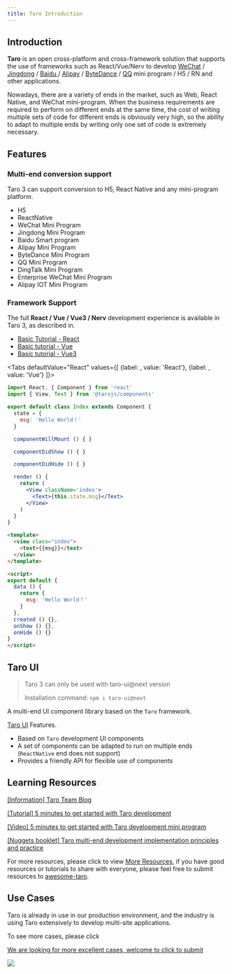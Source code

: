 ```yaml
---
title: Taro Introduction
---
```



## Introduction

**Taro** is an open cross-platform and cross-framework solution that supports the use of frameworks such as React/Vue/Nerv to develop [WeChat](https://mp.weixin.qq.com/) / [Jingdong](https://mp.jd.com/?entrance=taro) / [Baidu ](https://smartprogram.baidu.com/) / [Alipay](https://mini.open.alipay.com/) / [ByteDance](https://developer.open-douyin.com/) / [QQ](https://q.qq.com/) mini program
 / H5 / RN and other applications.

 Nowadays, there are a variety of ends in the market, such as Web, React Native, and WeChat mini-program.
 When the business requirements are required to perform on different ends at the same time, the cost of writing multiple sets of code for different ends is obviously very high, so the ability to adapt to multiple ends by writing only one set of code is extremely necessary.

## Features

### Multi-end conversion support

Taro 3 can support conversion to H5, React Native and any mini-program platform.

- H5
- ReactNative
- WeChat Mini Program
- Jingdong Mini Program
- Baidu Smart program
- Alipay Mini Program
- ByteDance  Mini Program
- QQ Mini Program
- DingTalk Mini Program
- Enterprise WeChat Mini Program
- Alipay IOT Mini Program

### Framework Support

The full **React / Vue / Vue3 / Nerv** development experience is available in Taro 3, as described in.

- [Basic Tutorial - React](./react-overall)
- [Basic tutorial - Vue](./vue-overall)
- [Basic tutorial - Vue3](./vue3)

<Tabs
  defaultValue="React"
  values={[
    {label:  <ReactIcon />, value: 'React'},
    {label: <VueIcon />, value: 'Vue'}
  ]}>
<TabItem value="React">

```jsx title="Sample Code"
import React, { Component } from 'react'
import { View, Text } from '@tarojs/components'

export default class Index extends Component {
  state = {
    msg: 'Hello World！'
  }

  componentWillMount () { }

  componentDidShow () { }

  componentDidHide () { }

  render () {
    return (
      <View className='index'>
        <Text>{this.state.msg}</Text>
      </View>
    )
  }
}
```

</TabItem>

<TabItem value="Vue">

```html title="Sample Code"
<template>
  <view class="index">
    <text>{{msg}}</text>
  </view>
</template>

<script>
export default {
  data () {
    return {
      msg: 'Hello World！'
    }
  },
  created () {},
  onShow () {},
  onHide () {}
}
</script>
```

</TabItem>
</Tabs>

## Taro UI

> Taro 3 can only be used with taro-ui@next version
>
> Installation command: `npm i taro-ui@next`

A multi-end UI component library based on the `Taro` framework.

[Taro UI](https://taro-ui.jd.com) Features.

- Based on `Taro` development UI components
- A set of components can be adapted to run on multiple ends (`ReactNative` end does not support)
- Provides a friendly API for flexible use of components

## Learning Resources

[[Information] Taro Team Blog ](/blog)

[[Tutorial] 5 minutes to get started with Taro development](/docs/guide)

[[Video] 5 minutes to get started with Taro development mini program](https://mp.weixin.qq.com/s?__biz=MzU3NDkzMTI3MA==&mid=2247484205&idx=1&sn=935bb7a35c11c33563eeb7c3aaca3321&chksm=fd2bab04ca5c2212b4cd8aeb5858bd08517aeb31e20727b22d1eee00b394184e7e61359e7dd9&token=1180618535&lang=zh_CN#rd)


[[Nuggets booklet] Taro multi-end development implementation principles and practice](https://juejin.im/book/5b73a131f265da28065fb1cd?referrer=5ba228f16fb9a05d3251492d)

For more resources, please click to view [More Resources](./composition.md), if you have good resources or tutorials to share with everyone, please feel free to submit resources to [awesome-taro](https://github.com/NervJS/awesome-taro).

## Use Cases

Taro is already in use in our production environment, and the industry is using Taro extensively to develop multi-site applications.

<Link to="/showcase">To see more cases, please click</Link>

[We are looking for more excellent cases, welcome to click to submit](https://github.com/NervJS/taro/issues/244)

<a href="https://nervjs.github.io/taro-user-cases/"><img src="https://raw.githubusercontent.com/NervJS/taro-user-cases/master/user-cases.jpg" /></a>

